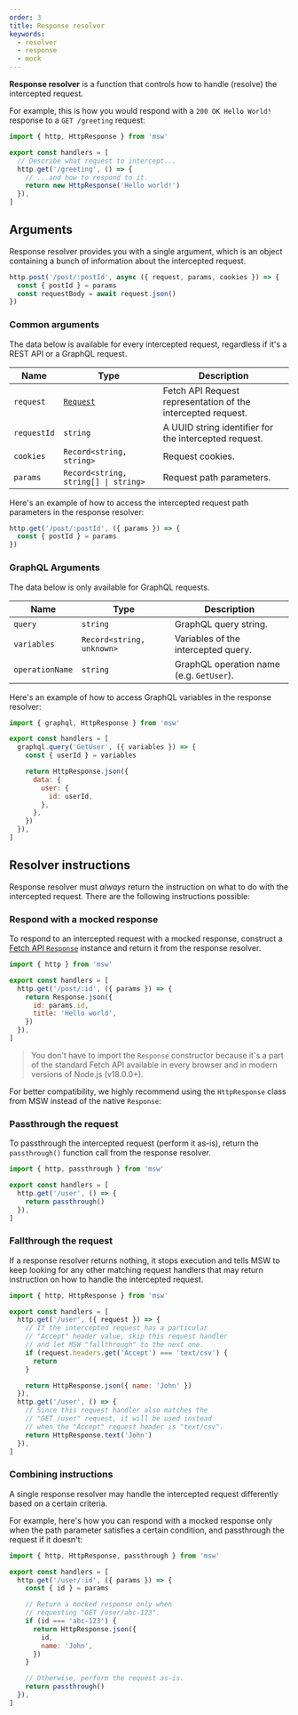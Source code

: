 ```yaml
---
order: 3
title: Response resolver
keywords:
  - resolver
  - response
  - mock
---
```


**Response resolver** is a function that controls how to handle (resolve) the intercepted request.

For example, this is how you would respond with a `200 OK Hello World!` response to a `GET /greeting` request:

```js {7}
import { http, HttpResponse } from 'msw'

export const handlers = [
  // Describe what request to intercept...
  http.get('/greeting', () => {
    // ...and how to respond to it.
    return new HttpResponse('Hello world!')
  }),
]
```

## Arguments

Response resolver provides you with a single argument, which is an object containing a bunch of information about the intercepted request.

```js /{ request, params, cookies }/
http.post('/post/:postId', async ({ request, params, cookies }) => {
  const { postId } = params
  const requestBody = await request.json()
})
```

### Common arguments

The data below is available for every intercepted request, regardless if it's a REST API or a GraphQL request.

| Name        | Type                                                                          | Description                                                  |
| ----------- | ----------------------------------------------------------------------------- | ------------------------------------------------------------ |
| `request`   | [`Request`](https://developer.mozilla.org/en-US/docs/Web/API/Request/Request) | Fetch API Request representation of the intercepted request. |
| `requestId` | `string`                                                                      | A UUID string identifier for the intercepted request.        |
| `cookies`   | `Record<string, string>`                                                      | Request cookies.                                             |
| `params`    | `Record<string, string[] \| string>`                                          | Request path parameters.                                     |

Here's an example of how to access the intercepted request path parameters in the response resolver:

```js /params/ {2}
http.get('/post/:postId', ({ params }) => {
  const { postId } = params
})
```

### GraphQL Arguments

The data below is only available for GraphQL requests.

| Name            | Type                      | Description                              |
| --------------- | ------------------------- | ---------------------------------------- |
| `query`         | `string`                  | GraphQL query string.                    |
| `variables`     | `Record<string, unknown>` | Variables of the intercepted query.      |
| `operationName` | `string`                  | GraphQL operation name (e.g. `GetUser`). |

Here's an example of how to access GraphQL variables in the response resolver:

```js /variables/ {5}
import { graphql, HttpResponse } from 'msw'

export const handlers = [
  graphql.query('GetUser', ({ variables }) => {
    const { userId } = variables

    return HttpResponse.json({
      data: {
        user: {
          id: userId,
        },
      },
    })
  }),
]
```

## Resolver instructions

Response resolver must <em>always</em> return the instruction on what to do with the intercepted request. There are the following instructions possible:

### Respond with a mocked response

To respond to an intercepted request with a mocked response, construct a [Fetch API `Response`](https://developer.mozilla.org/en-US/docs/Web/API/Response/Response) instance and return it from the response resolver.

```js {5-8}
import { http } from 'msw'

export const handlers = [
  http.get('/post/:id', ({ params }) => {
    return Response.json({
      id: params.id,
      title: 'Hello world',
    })
  }),
]
```

> You don't have to import the `Response` constructor because it's a part of the standard Fetch API available in every browser and in modern versions of Node.js (v18.0.0+).

For better compatibility, we highly recommend using the `HttpResponse` class from MSW instead of the native `Response`:


<PageCard
  icon={CubeTransparentIcon}
  url="/docs/api/http-response"
  title="HttpResponse"
  description="API reference for the `HttpResponse` class."
/>

### Passthrough the request

To passthrough the intercepted request (perform it as-is), return the `passthrough()` function call from the response resolver.

```js /passthrough/ {5}
import { http, passthrough } from 'msw'

export const handlers = [
  http.get('/user', () => {
    return passthrough()
  }),
]
```

<PageCard
  icon={CubeTransparentIcon}
  url="/docs/api/passthrough"
  title="passthrough"
  description="Handle the intercepted request by performing it as-is."
/>

### Fallthrough the request

If a response resolver returns nothing, it stops execution and tells MSW to keep looking for any other matching request handlers that may return instruction on how to handle the intercepted request.

```js {8-10}
import { http, HttpResponse } from 'msw'

export const handlers = [
  http.get('/user', ({ request }) => {
    // If the intercepted request has a particular
    // "Accept" header value, skip this request handler
    // and let MSW "fallthrough" to the next one.
    if (request.headers.get('Accept') === 'text/csv') {
      return
    }

    return HttpResponse.json({ name: 'John' })
  }),
  http.get('/user', () => {
    // Since this request handler also matches the
    // "GET /user" request, it will be used instead
    // when the "Accept" request header is "text/csv".
    return HttpResponse.text('John')
  }),
]
```

### Combining instructions

A single response resolver may handle the intercepted request differently based on a certain criteria.

For example, here's how you can respond with a mocked response only when the path parameter satisfies a certain condition, and passthrough the request if it doesn't:

```js {10-13,17}
import { http, HttpResponse, passthrough } from 'msw'

export const handlers = [
  http.get('/user/:id', ({ params }) => {
    const { id } = params

    // Return a mocked response only when
    // requesting "GET /user/abc-123".
    if (id === 'abc-123') {
      return HttpResponse.json({
        id,
        name: 'John',
      })
    }

    // Otherwise, perform the request as-is.
    return passthrough()
  }),
]
```
